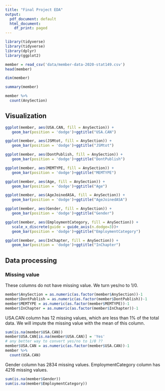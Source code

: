 ```yaml
---
title: "Final Project EDA"
output:
  pdf_document: default
  html_document:
    df_print: paged
---
```


```r
library(tidyverse)
library(tidyverse)
library(dplyr)
library(ggplot2)
```

```r
member = read_csv('data/member-data-2020-stat149.csv')
head(member)
```

```r
dim(member)
```

```r
summary(member)
```
```r
member %>% 
  count(AnySection)
```


## Visualization
```r
ggplot(member, aes(USA.CAN, fill = AnySection)) +     
   geom_bar(position = 'dodge')+ggtitle("USA.CAN") 

ggplot(member, aes(JSMtot, fill = AnySection)) +     
   geom_bar(position = 'dodge')+ggtitle("JSMtot") 

ggplot(member, aes(DontPublish, fill = AnySection)) +     
   geom_bar(position = 'dodge')+ggtitle("DontPublish") 

ggplot(member, aes(MEMTYPE, fill = AnySection)) +     
   geom_bar(position = 'dodge')+ggtitle("MEMTYPE") 

ggplot(member, aes(Age, fill = AnySection)) +     
   geom_bar(position = 'dodge')+ggtitle("Age") 

ggplot(member, aes(AgeJoinedASA, fill = AnySection)) +     
   geom_bar(position = 'dodge')+ggtitle("AgeJoinedASA") 

ggplot(member, aes(Gender, fill = AnySection)) +     
   geom_bar(position = 'dodge')+ggtitle("Gender") 

ggplot(member, aes(EmploymentCategory, fill = AnySection)) +     
   scale_x_discrete(guide = guide_axis(n.dodge=3))+
   geom_bar(position = 'dodge')+ggtitle("EmploymentCategory") 

ggplot(member, aes(InChapter, fill = AnySection)) +     
   geom_bar(position = 'dodge')+ggtitle("InChapter") 


```

## Data processing


### Missing value
These columns do not have missing value. We turn yes/no to 1/0.
```r
member$AnySection = as.numeric(as.factor(member$AnySection))-1
member$DontPublish = as.numeric(as.factor(member$DontPublish))-1
member$MEMTYPE = as.numeric(as.factor(member$MEMTYPE))-1
member$InChapter = as.numeric(as.factor(member$InChapter))-1
```

USA.CAN column has 12 missing values, which are less than 1% of the total data. We will impute the missing value with the mean of this column.
```r
sum(is.na(member$USA.CAN)) 
member$USA.CAN[is.na(member$USA.CAN)] = 'Yes'
# any better way to convert yes/no to 1/0 ??
member$USA.CAN = as.numeric(as.factor(member$USA.CAN))-1
member %>% 
  count(USA.CAN)
```

Gender column has 2834 missing values.
EmploymentCategory column has 4216 missing values.
```r
sum(is.na(member$Gender)) 
sum(is.na(member$EmploymentCategory))
```

